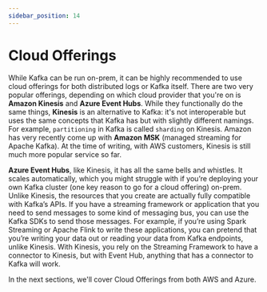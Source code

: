 ```yaml
---
sidebar_position: 14
---
```



# Cloud Offerings

While Kafka can be run on-prem, it can be highly recommended to use cloud offerings for both distributed logs or Kafka itself. There are two very popular offerings, depending on which cloud provider that you're on is **Amazon Kinesis** and **Azure Event Hubs**. While they functionally do the same things, **Kinesis** is an alternative to Kafka: it's not interoperable but uses the same concepts that Kafka has but with slightly different namings. For example, `partitioning` in Kafka is called `sharding` on Kinesis. Amazon has very recently come up with **Amazon MSK** (managed streaming for Apache Kafka). At the time of writing, with AWS customers, Kinesis is still much more popular service so far.

**Azure Event Hubs**, like Kinesis, it has all the same bells and whistles. It scales automatically, which you might struggle with if you’re deploying your own Kafka cluster (one key reason to go for a cloud offering) on-prem. Unlike Kinesis, the resources that you create are actually fully compatible with Kafka’s APIs. If you have a streaming framework or application that you need to send messages to some kind of messaging bus, you can use the Kafka SDKs to send those messages. For example, if you’re using Spark Streaming or Apache Flink to write these applications, you can pretend that you’re writing your data out or reading your data from Kafka endpoints, unlike Kinesis. With Kinesis, you rely on the Streaming Framework to have a connector to Kinesis, but with Event Hub, anything that has a connector to Kafka will work.

In the next sections, we'll cover Cloud Offerings from both AWS and Azure.